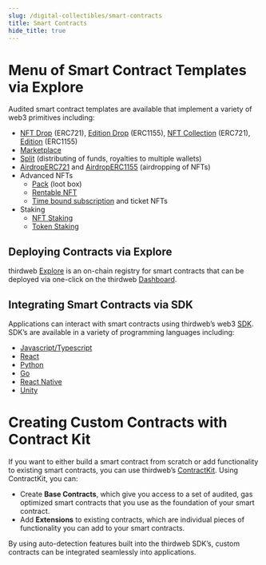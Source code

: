 ```yaml
---
slug: /digital-collectibles/smart-contracts
title: Smart Contracts
hide_title: true
---
```


# Menu of Smart Contract Templates via Explore

Audited smart contract templates are available that implement a variety of web3 primitives including:

- [NFT Drop](https://thirdweb.com/thirdweb.eth/DropERC721?via=/explore) (ERC721), [Edition Drop](https://thirdweb.com/thirdweb.eth/DropERC1155?via=/explore) (ERC1155), [NFT Collection](https://thirdweb.com/thirdweb.eth/TokenERC721?via=/explore) (ERC721), [Edition](https://thirdweb.com/thirdweb.eth/TokenERC1155?via=/explore) (ERC1155)
- [Marketplace](https://thirdweb.com/thirdweb.eth/Marketplace?via=/explore)
- [Split](https://thirdweb.com/thirdweb.eth/Split?via=/explore) (distributing of funds, royalties to multiple wallets)
- [AirdropERC721](https://thirdweb.com/thirdweb.eth/AirdropERC721?via=/explore) and [AirdropERC1155](https://thirdweb.com/thirdweb.eth/AirdropERC1155?via=/explore) (airdropping of NFTs)
- Advanced NFTs
  - [Pack](https://thirdweb.com/thirdweb.eth/Pack?via=/explore) (loot box)
  - [Rentable NFT](https://thirdweb.com/doubledev.eth/ERC4907?via=/explore)
  - [Time bound subscription](https://thirdweb.com/unlock-protocol.eth/PublicLock?via=/explore) and ticket NFTs
- Staking
  - [NFT Staking](https://thirdweb.com/thirdweb.eth/NFTStake)
  - [Token Staking](https://thirdweb.com/thirdweb.eth/TokenStake)

## Deploying Contracts via Explore

thirdweb [Explore](https://thirdweb.com/explore) is an on-chain registry for smart contracts that can be deployed via one-click on the thirdweb [Dashboard](https://thirdweb.com/dashboard).

## Integrating Smart Contracts via SDK

Applications can interact with smart contracts using thirdweb’s web3 [SDK](https://portal.thirdweb.com/sdk/interacting-with-contracts). SDK’s are available in a variety of programming languages including:

- [Javascript/Typescript](https://portal.thirdweb.com/typescript)
- [React](https://portal.thirdweb.com/react)
- [Python](https://portal.thirdweb.com/python)
- [Go](https://portal.thirdweb.com/go)
- [React Native](https://portal.thirdweb.com/react-native)
- [Unity](https://portal.thirdweb.com/unity)

# Creating Custom Contracts with Contract Kit

If you want to either build a smart contract from scratch or add functionality to existing smart contracts, you can use thirdweb’s [ContractKit](https://portal.thirdweb.com/contractkit). Using ContractKit, you can:

- Create **Base Contracts**, which give you access to a set of audited, gas optimized smart contracts that you use as the foundation of your smart contract.
- Add **Extensions** to existing contracts, which are individual pieces of functionality you can add to your smart contracts.

By using auto-detection features built into the thirdweb SDK’s, custom contracts can be integrated seamlessly into applications.
